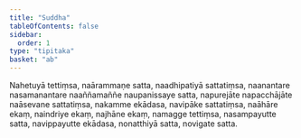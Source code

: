 ```yaml
---
title: "Suddha"
tableOfContents: false
sidebar:
  order: 1
type: "tipitaka"
basket: "ab"
---
```



<DynamicBreadcrumb />

<Division number="56">

<Paragraph number="243">
Nahetuyā tettiṃsa, naārammaṇe satta, naadhipatiyā sattatiṃsa, naanantare nasamanantare naaññamaññe naupanissaye satta, napurejāte napacchājāte naāsevane sattatiṃsa, nakamme ekādasa, navipāke sattatiṃsa, naāhāre ekaṃ, naindriye ekaṃ, najhāne ekaṃ, namagge tettiṃsa, nasampayutte satta, navippayutte ekādasa, nonatthiyā satta, novigate satta.
</Paragraph>
</Division>
